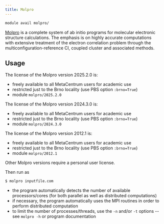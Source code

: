 ```yaml
---
title: Molpro
---
```

```bash
module avail molpro/
```

[Molpro](https://www.molpro.net/) is a complete system of ab initio programs for molecular electronic structure calculations. The emphasis is on highly accurate computations with extensive treatment of the electron correlation problem through the multiconfiguration-reference CI, coupled cluster and associated methods.

## Usage

The license of the Molpro version 2025.2.0  is:

- freely available to all MetaCentrum users for academic use
- restricted just to the Brno locality (use PBS option `:brno=True`)
- module `molpro/2025.2.0`

The license of the Molpro version 2024.3.0 is:

- freely available to all MetaCentrum users for academic use
- restricted just to the Brno locality (use PBS option `:brno=True`)
- module `molpro/2024.3.0`

The license of the Molpro version 2012.1 is:

- freely available to all MetaCentrum users for academic use
- restricted just to the Brno locality (use PBS option `:brno=True`)
- module `molpro/2012.1`

Other Molpro versions require a personal user license.

Then run as

```bash
$ molpro inputfile.com
```

- the program automatically detects the number of available processors/cores (for both parallel as well as distributed computations)
- if necessary, the program automatically uses the MPI routines in order to perform distributed computation
- to limit the number of processes/threads, use the `-n` and/or `-t` options -- see `molpro -h` or program documentation

